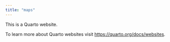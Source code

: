 ```yaml
---
title: "maps"
---
```


This is a Quarto website.

To learn more about Quarto websites visit <https://quarto.org/docs/websites>.
